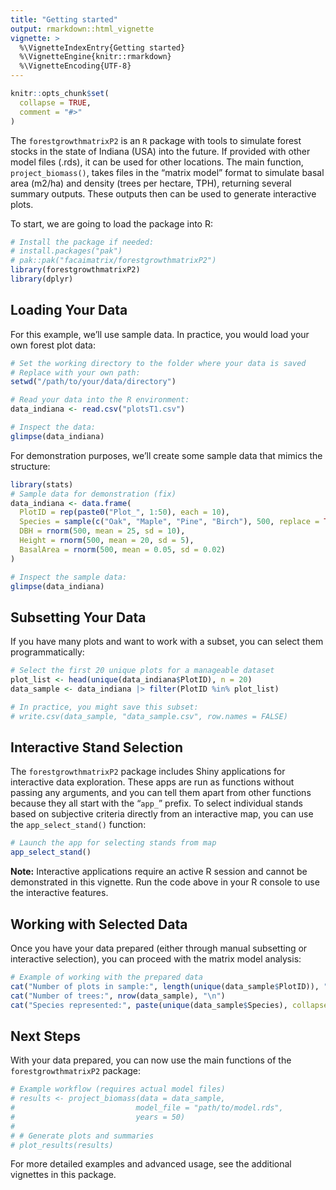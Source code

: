 ```yaml
---
title: "Getting started"
output: rmarkdown::html_vignette
vignette: >
  %\VignetteIndexEntry{Getting started}
  %\VignetteEngine{knitr::rmarkdown}
  %\VignetteEncoding{UTF-8}
---
```


```r
knitr::opts_chunk$set(
  collapse = TRUE,
  comment = "#>"
)
```

The `forestgrowthmatrixP2` is an `R` package with tools to simulate forest stocks in the state of Indiana (USA) into the future. If provided with other model files (.rds), it can be used for other locations. The main function, `project_biomass()`, takes files in the "matrix model" format to simulate basal area (m2/ha) and density (trees per hectare, TPH), returning several summary outputs. These outputs then can be used to generate interactive plots.

To start, we are going to load the package into R:

```r
# Install the package if needed:
# install.packages("pak")
# pak::pak("facaimatrix/forestgrowthmatrixP2")
library(forestgrowthmatrixP2)
library(dplyr)
```

## Loading Your Data

For this example, we'll use sample data. In practice, you would load your own forest plot data:

```r
# Set the working directory to the folder where your data is saved
# Replace with your own path:
setwd("/path/to/your/data/directory")

# Read your data into the R environment:
data_indiana <- read.csv("plotsT1.csv")

# Inspect the data:
glimpse(data_indiana)
```

For demonstration purposes, we'll create some sample data that mimics the structure:

```r
library(stats)
# Sample data for demonstration (fix)
data_indiana <- data.frame(
  PlotID = rep(paste0("Plot_", 1:50), each = 10),
  Species = sample(c("Oak", "Maple", "Pine", "Birch"), 500, replace = TRUE),
  DBH = rnorm(500, mean = 25, sd = 10),
  Height = rnorm(500, mean = 20, sd = 5),
  BasalArea = rnorm(500, mean = 0.05, sd = 0.02)
)

# Inspect the sample data:
glimpse(data_indiana)
```

## Subsetting Your Data

If you have many plots and want to work with a subset, you can select them programmatically:

```r
# Select the first 20 unique plots for a manageable dataset
plot_list <- head(unique(data_indiana$PlotID), n = 20)
data_sample <- data_indiana |> filter(PlotID %in% plot_list)

# In practice, you might save this subset:
# write.csv(data_sample, "data_sample.csv", row.names = FALSE)
```

## Interactive Stand Selection

The `forestgrowthmatrixP2` package includes Shiny applications for interactive data exploration. These apps are run as functions without passing any arguments, and you can tell them apart from other functions because they all start with the "`app_`" prefix. To select individual stands based on subjective criteria directly from an interactive map, you can use the `app_select_stand()` function:

```r
# Launch the app for selecting stands from map
app_select_stand()
```

**Note:** Interactive applications require an active R session and cannot be demonstrated in this vignette. Run the code above in your R console to use the interactive features.

## Working with Selected Data

Once you have your data prepared (either through manual subsetting or interactive selection), you can proceed with the matrix model analysis:

```r
# Example of working with the prepared data
cat("Number of plots in sample:", length(unique(data_sample$PlotID)), "\n")
cat("Number of trees:", nrow(data_sample), "\n")
cat("Species represented:", paste(unique(data_sample$Species), collapse = ", "), "\n")
```

## Next Steps

With your data prepared, you can now use the main functions of the `forestgrowthmatrixP2` package:

```r
# Example workflow (requires actual model files)
# results <- project_biomass(data = data_sample, 
#                           model_file = "path/to/model.rds",
#                           years = 50)
# 
# # Generate plots and summaries
# plot_results(results)
```

For more detailed examples and advanced usage, see the additional vignettes in this package.
